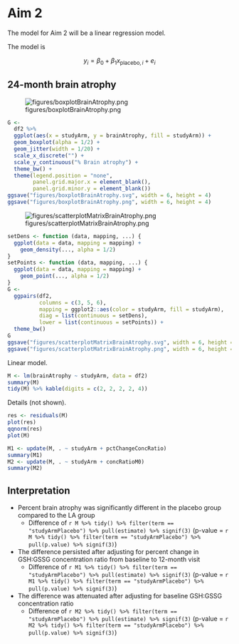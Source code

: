 # Aim 2

The model for Aim 2 will be a linear regression model.

The model is

$$
y_{i} =
\beta_0
+ \beta_1 x_{\text{placebo}, i}
+ e_{i}
$$


## 24-month brain atrophy

![figures/boxplotBrainAtrophy.png](figures/boxplotBrainAtrophy.png)

```r
G <-
  df2 %>% 
  ggplot(aes(x = studyArm, y = brainAtrophy, fill = studyArm)) +
  geom_boxplot(alpha = 1/2) +
  geom_jitter(width = 1/20) +
  scale_x_discrete("") +
  scale_y_continuous("% Brain atrophy") +
  theme_bw() +
  theme(legend.position = "none",
        panel.grid.major.x = element_blank(),
        panel.grid.minor.y = element_blank())
ggsave("figures/boxplotBrainAtrophy.svg", width = 6, height = 4)
ggsave("figures/boxplotBrainAtrophy.png", width = 6, height = 4)
```

![figures/scatterplotMatrixBrainAtrophy.png](figures/scatterplotMatrixBrainAtrophy.png)

```r
setDens <- function (data, mapping, ...) {
  ggplot(data = data, mapping = mapping) +
    geom_density(..., alpha = 1/2)
}
setPoints <- function (data, mapping, ...) {
  ggplot(data = data, mapping = mapping) +
    geom_point(..., alpha = 1/2)
}
G <- 
  ggpairs(df2,
          columns = c(3, 5, 6),
          mapping = ggplot2::aes(color = studyArm, fill = studyArm),
          diag = list(continuous = setDens),
          lower = list(continuous = setPoints)) +
  theme_bw()
G
ggsave("figures/scatterplotMatrixBrainAtrophy.svg", width = 6, height = 6)
ggsave("figures/scatterplotMatrixBrainAtrophy.png", width = 6, height = 6)
```

Linear model.

```r
M <- lm(brainAtrophy ~ studyArm, data = df2)
summary(M)
tidy(M) %>% kable(digits = c(2, 2, 2, 2, 4))
```

Details (not shown).

```r
res <- residuals(M)
plot(res)
qqnorm(res)
plot(M)
```

```r
M1 <- update(M, . ~ studyArm + pctChangeConcRatio)
summary(M1)
M2 <- update(M, . ~ studyArm + concRatioM0)
summary(M2)
```


## Interpretation

* Percent brain atrophy was significantly different in the placebo group compared to the LA group
  * Difference of `r M %>% tidy() %>% filter(term == "studyArmPlacebo") %>% pull(estimate) %>% signif(3)` (p-value = `r M %>% tidy() %>% filter(term == "studyArmPlacebo") %>% pull(p.value) %>% signif(3)`)
* The difference persisted after adjusting for percent change in GSH:GSSG concentration ratio from baseline to 12-month visit
  * Difference of `r M1 %>% tidy() %>% filter(term == "studyArmPlacebo") %>% pull(estimate) %>% signif(3)` (p-value = `r M1 %>% tidy() %>% filter(term == "studyArmPlacebo") %>% pull(p.value) %>% signif(3)`)
* The difference was attenuated after adjusting for baseline GSH:GSSG concentration ratio
  * Difference of `r M2 %>% tidy() %>% filter(term == "studyArmPlacebo") %>% pull(estimate) %>% signif(3)` (p-value = `r M2 %>% tidy() %>% filter(term == "studyArmPlacebo") %>% pull(p.value) %>% signif(3)`)